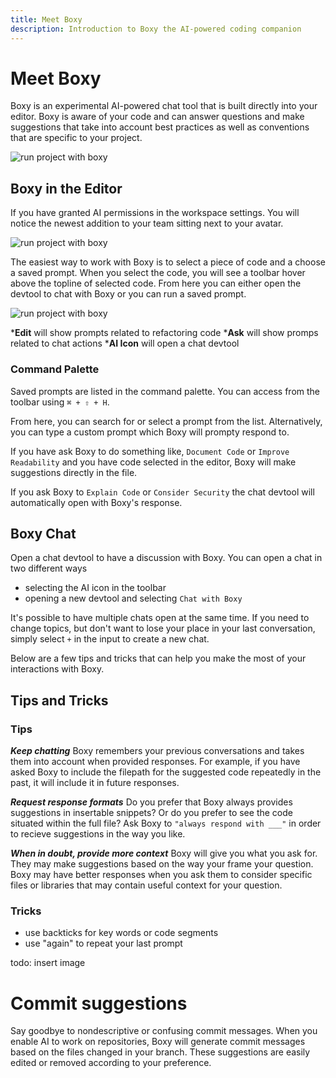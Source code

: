 ```yaml
---
title: Meet Boxy
description: Introduction to Boxy the AI-powered coding companion
---
```




# Meet Boxy

Boxy is an experimental AI-powered chat tool that is built directly into your editor. Boxy is aware of your code and can answer questions and make suggestions that take into account best practices as well as conventions that are specific to your project.  

![run project with boxy](../images/boxy-overview.jpg)

## Boxy in the Editor
If you have granted AI permissions in the workspace settings. You will notice the newest addition to your team sitting next to your avatar. 

![run project with boxy](../images/boxy-avatar.jpg) 

The easiest way to work with Boxy is to select a piece of code and a choose a saved prompt. When you select the code, you will see a toolbar hover above the topline of selected code. From here you can either open the devtool to chat with Boxy or you can run a saved prompt.

![run project with boxy](../images/boxy-toolbar.jpg)


***Edit** will show prompts related to refactoring code
***Ask** will show promps related to chat actions
***AI Icon** will open a chat devtool


### Command Palette
Saved prompts are listed in the command palette. You can access from the toolbar using `⌘ + ⇧ + H`. 
 
From here, you can search for or select a prompt from the list. Alternatively, you can type a custom prompt which Boxy will prompty respond to. 
 
If you have ask Boxy to do something like, `Document Code` or `Improve Readability` and you have code selected in the editor, Boxy will make suggestions directly in the file. 

If you ask Boxy to `Explain Code` or `Consider Security` the chat devtool will automatically open with Boxy's response.
 

## Boxy Chat
Open a chat devtool to have a discussion with Boxy. You can open a chat in two different ways
- selecting the AI icon in the toolbar
- opening a new devtool and selecting `Chat with Boxy`

It's possible to have multiple chats open at the same time. If you need to change topics, but don't want to lose your place in your last conversation, simply select `+` in the input to create a new chat. 

Below are a few tips and tricks that can help you make the most of your interactions with Boxy.

## Tips and Tricks
### Tips
***Keep chatting***
Boxy remembers your previous conversations and takes them into account when provided responses. For example, if you have asked Boxy to include the filepath for the suggested code repeatedly in the past, it will include it in future responses.

***Request response formats***
Do you prefer that Boxy always provides suggestions in insertable snippets? Or do you prefer to see the code situated within the full file? Ask Boxy to `"always respond with ___"` in order to recieve suggestions in the way you like. 

***When in doubt, provide more context***
Boxy will give you what you ask for. They may make suggestions based on the way your frame your question. Boxy may have better responses when you ask them to consider specific files or libraries that may contain useful context for your question.

### Tricks
- use backticks for key words or code segments
- use "again" to repeat your last prompt

todo: insert image 

# Commit suggestions
Say goodbye to nondescriptive or confusing commit messages. When you enable AI to work on repositories, Boxy will generate commit messages based on the files changed in your branch. These suggestions are easily edited or removed according to your preference.

